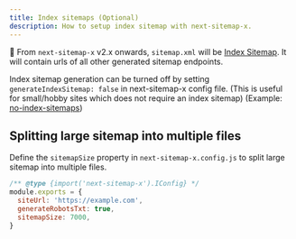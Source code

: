 ```yaml
---
title: Index sitemaps (Optional)
description: How to setup index sitemap with next-sitemap-x.
---
```


📣 From `next-sitemap-x` v2.x onwards, `sitemap.xml` will be [Index Sitemap](https://developers.google.com/search/docs/advanced/sitemaps/large-sitemaps). It will contain urls of all other generated sitemap endpoints.

Index sitemap generation can be turned off by setting `generateIndexSitemap: false` in next-sitemap-x config file. (This is useful for small/hobby sites which does not require an index sitemap) (Example: [no-index-sitemaps](https://github.com/ariesclark/next-sitemap-x/tree/master/examples/no-index-sitemaps))

## Splitting large sitemap into multiple files

Define the `sitemapSize` property in `next-sitemap-x.config.js` to split large sitemap into multiple files.

```js
/** @type {import('next-sitemap-x').IConfig} */
module.exports = {
  siteUrl: 'https://example.com',
  generateRobotsTxt: true,
  sitemapSize: 7000,
}
```
